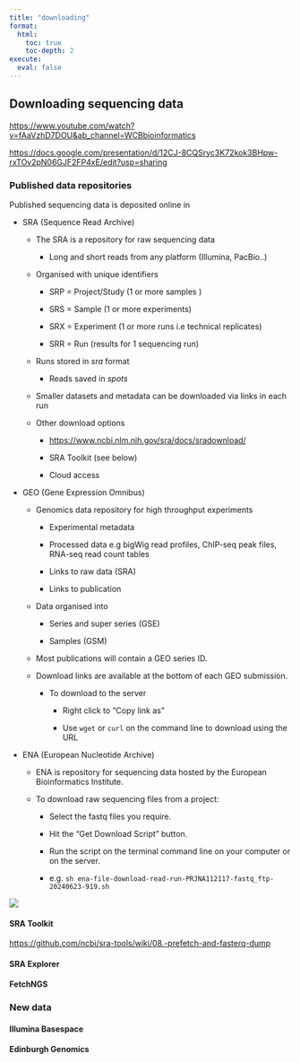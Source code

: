 ```yaml
---
title: "downloading"
format:
  html:
    toc: true
    toc-depth: 2
execute:
  eval: false
---
```


## Downloading sequencing data

<https://www.youtube.com/watch?v=fAaVzhD7DOU&ab_channel=WCBbioinformatics>

<https://docs.google.com/presentation/d/12CJ-8CQSryc3K72kok3BHpw-rxTOv2pN06GJF2FP4xE/edit?usp=sharing>

### Published data repositories

Published sequencing data is deposited online in

-   SRA (Sequence Read Archive)

    -   The SRA is a repository for raw sequencing data

        -   Long and short reads from any platform (Illumina, PacBio..)

    -   Organised with unique identifiers

        -   SRP = Project/Study (1 or more samples )

        -   SRS = Sample (1 or more experiments)

        -   SRX = Experiment (1 or more runs i.e technical replicates)

        -   SRR = Run (results for 1 sequencing run)

    -   Runs stored in *sra* format

        -   Reads saved in *spots*

    -   Smaller datasets and metadata can be downloaded via links in each run

    -   Other download options

        -   <https://www.ncbi.nlm.nih.gov/sra/docs/sradownload/>

        -   SRA Toolkit (see below)

        -   Cloud access

-   GEO (Gene Expression Omnibus)

    -   Genomics data repository for high throughput experiments

        -   Experimental metadata

        -   Processed data e.g bigWig read profiles, ChIP-seq peak files, RNA-seq read count tables

        -   Links to raw data (SRA)

        -   Links to publication

    -   Data organised into

        -   Series and super series (GSE)

        -   Samples (GSM)

    -   Most publications will contain a GEO series ID.

    -   Download links are available at the bottom of each GEO submission.

        -   To download to the server

            -   Right click to "Copy link as"

            -   Use `wget` or `curl` on the command line to download using the URL

-   ENA (European Nucleotide Archive)

    -   ENA is repository for sequencing data hosted by the European Bioinformatics Institute.

    -   To download raw sequencing files from a project:

        -   Select the fastq files you require.

        -   Hit the "Get Download Script" button.

        -   Run the script on the terminal command line on your computer or on the server.

        -   e.g. `sh ena-file-download-read-run-PRJNA112117-fastq_ftp-20240623-919.sh`

![](images/Screenshot%202024-06-25%20at%2010.20.17.png){fig-align="center"}

#### SRA Toolkit

<https://github.com/ncbi/sra-tools/wiki/08.-prefetch-and-fasterq-dump>

#### SRA Explorer

#### FetchNGS

### New data

#### Illumina Basespace

#### Edinburgh Genomics
